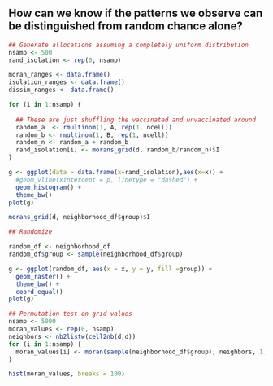 ## How can we know if the patterns we observe can be distinguished from random chance alone?

```r

## Generate allocations assuming a completely uniform distribution
nsamp <- 500
rand_isolation <- rep(0, nsamp)

moran_ranges <- data.frame()
isolation_ranges <- data.frame()
dissim_ranges <- data.frame()

for (i in 1:nsamp) {
  
  ## These are just shuffling the vaccinated and unvaccinated around
  random_a  <- rmultinom(1, A, rep(1, ncell))
  random_b <- rmultinom(1, B, rep(1, ncell))
  random_n <- random_a + random_b
  rand_isolation[i] <- morans_grid(d, random_b/random_n)$I
}
```

```r
g <- ggplot(data = data.frame(x=rand_isolation),aes(x=x)) + 
  #geom_vline(xintercept = p, linetype = "dashed") + 
  geom_histogram() +
  theme_bw()
plot(g)

```


```r
morans_grid(d, neighborhood_df$group)$I
```

```r
## Randomize

random_df <- neighborhood_df
random_df$group <- sample(neighborhood_df$group)

g <- ggplot(random_df, aes(x = x, y = y, fill =group)) + 
  geom_raster() + 
  theme_bw() + 
  coord_equal()
plot(g)

```


```r

## Permutation test on grid values
nsamp <- 5000
moran_values <- rep(0, nsamp)
neighbors <- nb2listw(cell2nb(d,d))
for (i in 1:nsamp) {
  moran_values[i] <- moran(sample(neighborhood_df$group), neighbors, 1, 1)$I
}

hist(moran_values, breaks = 100)
```